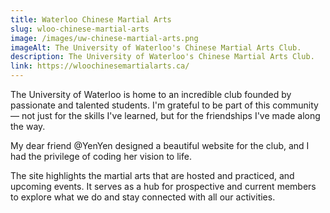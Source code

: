 ```yaml
---
title: Waterloo Chinese Martial Arts
slug: wloo-chinese-martial-arts
image: /images/uw-chinese-martial-arts.png
imageAlt: The University of Waterloo's Chinese Martial Arts Club.
description: The University of Waterloo's Chinese Martial Arts Club.
link: https://wloochinesemartialarts.ca/
---
```



The University of Waterloo is home to an incredible club founded by passionate and talented students. I'm grateful to be part of this community — not just for the skills I've learned, but for the friendships I've made along the way.

My dear friend <Link href="https://portaly.cc/yenyendesign" className='underline hover:text-green-700 text-green-700/80 decoration-dotted'>@YenYen</Link> designed a beautiful website for the club, and I had the privilege of coding her vision to life.

The site highlights the martial arts that are hosted and practiced, and upcoming events. It serves as a hub for prospective and current members to explore what we do and stay connected with all our activities.
